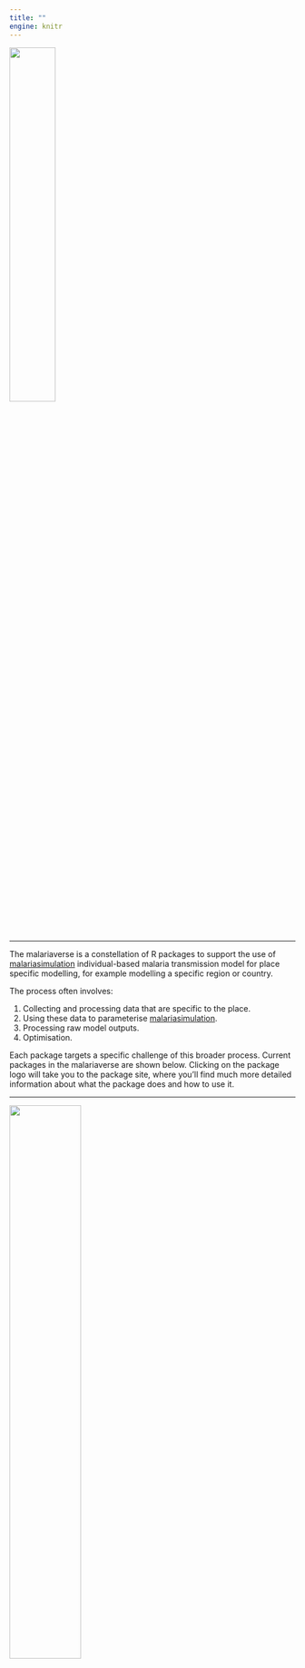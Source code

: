 ```yaml
---
title: ""
engine: knitr
---
```


![](images/malariaverse.gif){fig-align="center" width="40%" height="40%"}

------------------------------------------------------------------------

The malariaverse is a constellation of R packages to support the use of [malariasimulation](https://mrc-ide.github.io/malariasimulation/) individual-based malaria transmission model for place specific modelling, for example modelling a specific region or country.

The process often involves:

1.  Collecting and processing data that are specific to the place.
2.  Using these data to parameterise [malariasimulation](https://mrc-ide.github.io/malariasimulation/).
3.  Processing raw model outputs.
4.  Optimisation.

Each package targets a specific challenge of this broader process. Current packages in the malariaverse are shown below. Clicking on the package logo will take you to the package site, where you'll find much more detailed information about what the package does and how to use it.

------------------------------------------------------------------------

::: grid
::: g-col-6
![](https://mrc-ide.github.io/foresite/reference/figures/foresite_hex.png){width="50%"}
:::

::: g-col-6
\
\
\
Foresite - Country and subnational site information

![](https://img.shields.io/badge/Access-Restricted-informational) [![Project Status: WIP -- Initial development is in progress, but there has not yet been a stable, usable release suitable for the public.](https://www.repostatus.org/badges/latest/wip.svg)](https://www.repostatus.org/#wip)
:::
:::

------------------------------------------------------------------------

::: grid
::: g-col-6
\
\
\
Umbrella - fitting seasonality parameters from rainfall data

![](https://img.shields.io/badge/Access-Open-success) [![R build status](https://github.com/mrc-ide/umbrella/workflows/R-CMD-check/badge.svg)](https://github.com/mrc-ide/umbrella/actions) [![Project Status: Active -- The project has reached a stable, usable state and is being actively developed.](https://www.repostatus.org/badges/latest/active.svg)](https://www.repostatus.org/#active)
:::

::: g-col-6
[![](https://mrc-ide.github.io/umbrella/reference/figures/umbrella_hex.png){width="50%"}](https://mrc-ide.github.io/umbrella/)
:::
:::

------------------------------------------------------------------------

::: grid
::: g-col-6
[![](https://mrc-ide.github.io/netz/reference/figures/hex.png){width="50%"}](https://mrc-ide.github.io/netz/)
:::

::: g-col-6
\
\
\
Netz - Managing net metrics and distributions

![](https://img.shields.io/badge/Access-Open-success) [![R build status](https://github.com/mrc-ide/netz/workflows/R-CMD-check/badge.svg)](https://github.com/mrc-ide/netz/actions) [![Project Status: Active -- The project has reached a stable, usable state and is being actively developed.](https://www.repostatus.org/badges/latest/active.svg)](https://www.repostatus.org/#active)
:::
:::

------------------------------------------------------------------------

::: grid
::: g-col-6
\
\
\
peeps - population demography

![](https://img.shields.io/badge/Access-Open-success) [![R build status](https://github.com/mrc-ide/peeps/workflows/R-CMD-check/badge.svg)](https://github.com/mrc-ide/peeps/actions) [![Project Status: WIP -- Initial development is in progress, but there has not yet been a stable, usable release suitable for the public.](https://www.repostatus.org/badges/latest/wip.svg)](https://www.repostatus.org/#wip)
:::

::: g-col-6
[![](https://mrc-ide.github.io/peeps/reference/figures/peeps_hex.png){width="50%"}](https://mrc-ide.github.io/peeps/)
:::
:::

------------------------------------------------------------------------

::: grid
::: g-col-6
[![](https://mrc-ide.github.io/site/reference/figures/site_hex.png){width="50%"}](https://mrc-ide.github.io/site/)
:::

::: g-col-6
\
\
\
site - convert site files to malariasimulation parameters

![](https://img.shields.io/badge/Access-Open-success) [![R build status](https://github.com/mrc-ide/site/workflows/R-CMD-check/badge.svg)](https://github.com/mrc-ide/site/actions) [![Project Status: Active -- The project has reached a stable, usable state and is being actively developed.](https://www.repostatus.org/badges/latest/active.svg)](https://www.repostatus.org/#active)
:::
:::

------------------------------------------------------------------------

::: grid
::: g-col-6
\
\
\
Cali - calibrating model transmission

![](https://img.shields.io/badge/Access-Open-success) [![R build status](https://github.com/mrc-ide/cali/workflows/R-CMD-check/badge.svg)](https://github.com/mrc-ide/cali/actions) [![Project Status: Active -- The project has reached a stable, usable state and is being actively developed.](https://www.repostatus.org/badges/latest/active.svg)](https://www.repostatus.org/#active)
:::

::: g-col-6
[![](https://mrc-ide.github.io/cali/reference/figures/cali_hex.png){width="50%"}](https://mrc-ide.github.io/cali/)
:::
:::

------------------------------------------------------------------------

::: grid
::: g-col-6
[![](https://mrc-ide.github.io/scene/reference/figures/scene.png){width="50%"}](https://mrc-ide.github.io/scene/)
:::

::: g-col-6
\
\
\
scene - future scenario builder

![](https://img.shields.io/badge/Access-Open-success) [![R build status](https://github.com/mrc-ide/scene/workflows/R-CMD-check/badge.svg)](https://github.com/mrc-ide/scene/actions) [![Project Status: WIP -- Initial development is in progress, but there has not yet been a stable, usable release suitable for the public.](https://www.repostatus.org/badges/latest/wip.svg)](https://www.repostatus.org/#wip)
:::
:::

------------------------------------------------------------------------

::: grid
::: g-col-6
\
\
\
postie - Post-processing of malariasimulation outputs

![](https://img.shields.io/badge/Access-Open-success) [![R build status](https://github.com/mrc-ide/postie/workflows/R-CMD-check/badge.svg)](https://github.com/mrc-ide/postie/actions) [![Project Status: WIP -- Initial development is in progress, but there has not yet been a stable, usable release suitable for the public.](https://www.repostatus.org/badges/latest/wip.svg)](https://www.repostatus.org/#wip)
:::

::: g-col-6
[![](https://mrc-ide.github.io/postie/reference/figures/postie_hex.png){width="50%"}](https://mrc-ide.github.io/postie/)
:::
:::

------------------------------------------------------------------------

::: grid
::: g-col-6
[![](https://mrc-ide.github.io/om/reference/figures/om_hex.png){width="50%"}](https://mrc-ide.github.io/om/)
:::

::: g-col-6
\
\
\
om - Intervention stratification optimisation with complex budgets

![](https://img.shields.io/badge/Access-Open-success) [![R build status](https://github.com/mrc-ide/om/workflows/R-CMD-check/badge.svg)](https://github.com/mrc-ide/om/actions) [![Project Status: Active -- The project has reached a stable, usable state and is being actively developed.](https://www.repostatus.org/badges/latest/active.svg)](https://www.repostatus.org/#active)
:::
:::

------------------------------------------------------------------------

